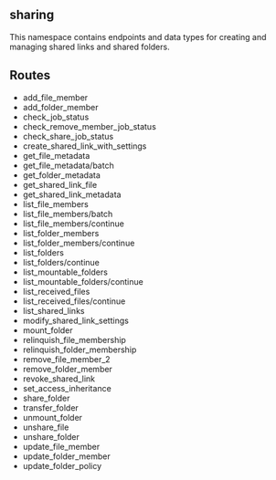## sharing
This namespace contains endpoints and data types for creating and managing shared links and shared folders.



## Routes

* add_file_member
* add_folder_member
* check_job_status
* check_remove_member_job_status
* check_share_job_status
* create_shared_link_with_settings
* get_file_metadata
* get_file_metadata/batch
* get_folder_metadata
* get_shared_link_file
* get_shared_link_metadata
* list_file_members
* list_file_members/batch
* list_file_members/continue
* list_folder_members
* list_folder_members/continue
* list_folders
* list_folders/continue
* list_mountable_folders
* list_mountable_folders/continue
* list_received_files
* list_received_files/continue
* list_shared_links
* modify_shared_link_settings
* mount_folder
* relinquish_file_membership
* relinquish_folder_membership
* remove_file_member_2
* remove_folder_member
* revoke_shared_link
* set_access_inheritance
* share_folder
* transfer_folder
* unmount_folder
* unshare_file
* unshare_folder
* update_file_member
* update_folder_member
* update_folder_policy
